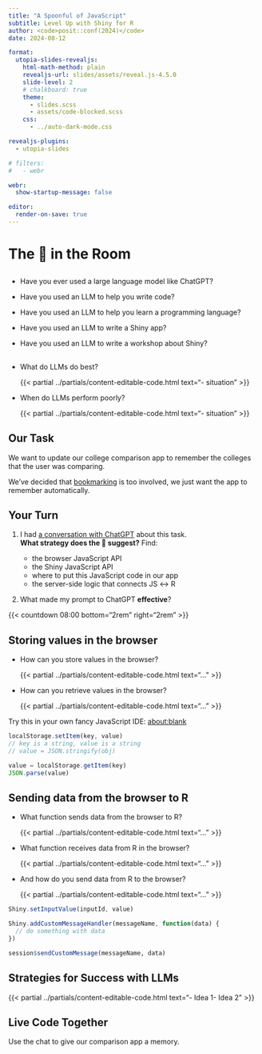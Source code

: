 ```yaml
---
title: "A Spoonful of JavaScript"
subtitle: Level Up with Shiny for R
author: <code>posit::conf(2024)</code>
date: 2024-08-12

format:
  utopia-slides-revealjs:
    html-math-method: plain
    revealjs-url: slides/assets/reveal.js-4.5.0
    slide-level: 2
    # chalkboard: true
    theme:
      - slides.scss
      - assets/code-blocked.scss
    css:
      - ../auto-dark-mode.css

revealjs-plugins:
  - utopia-slides

# filters:
#   - webr

webr:
  show-startup-message: false

editor:
  render-on-save: true
---
```


# The 🤖 in the Room {.middle}

## 

* Have you ever used a large language model like ChatGPT?

* Have you used an LLM to help you write code?

* Have you used an LLM to help you learn a programming language?

* Have you used an LLM to write a Shiny app?

* Have you used an LLM to write a workshop about Shiny?

## 

* What do LLMs do best?

  {{< partial ../partials/content-editable-code.html text="- situation" >}}

* When do LLMs perform poorly?

  {{< partial ../partials/content-editable-code.html text="- situation" >}} 


## Our Task

We want to update our college comparison app to remember the colleges
that the user was comparing.

We've decided that [bookmarking](https://mastering-shiny.org/action-bookmark.html)
is too involved, 
we just want the app to remember automatically.

## Your Turn {.slide-your-turn}

1. I had [a conversation with ChatGPT](../workshop-06-chat.qmd) about this task. \
   **What strategy does the 🤖 suggest?** Find:

   * the browser JavaScript API
   * the Shiny JavaScript API
   * where to put this JavaScript code in our app
   * the server-side logic that connects JS &harr; R

2. What made my prompt to ChatGPT **effective**?

{{< countdown 08:00 bottom="2rem" right="2rem" >}}

## Storing values in the browser

::: incremental
* How can you store values in the browser?

  {{< partial ../partials/content-editable-code.html text="..." >}}

* How can you retrieve values in the browser?

  {{< partial ../partials/content-editable-code.html text="..." >}}
:::

::: fragment
Try this in your own fancy JavaScript IDE: `<a href="about:blank" target="_blank">about:blank</a>`{=html}
:::

::: notes
```js
localStorage.setItem(key, value)
// key is a string, value is a string
// value = JSON.stringify(obj)

value = localStorage.getItem(key)
JSON.parse(value)
```
:::

## Sending data from the browser to R

::: incremental
* What function sends data from the browser to R?

  {{< partial ../partials/content-editable-code.html text="..." >}}

* What function receives data from R in the browser?

  {{< partial ../partials/content-editable-code.html text="..." >}}

* And how do you send data from R to the browser?

  {{< partial ../partials/content-editable-code.html text="..." >}}
:::

::: notes
```js
Shiny.setInputValue(inputId, value)

Shiny.addCustomMessageHandler(messageName, function(data) {
  // do something with data
})
```

```r
session$sendCustomMessage(messageName, data)
```
:::

## Strategies for Success with LLMs

{{< partial ../partials/content-editable-code.html text="- Idea 1\n- Idea 2" >}}

## Live Code Together

Use the chat to give our comparison app a memory.
